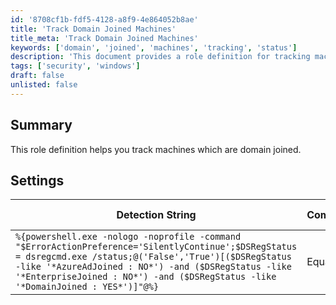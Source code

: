 ```yaml
---
id: '8708cf1b-fdf5-4128-a8f9-4e864052b8ae'
title: 'Track Domain Joined Machines'
title_meta: 'Track Domain Joined Machines'
keywords: ['domain', 'joined', 'machines', 'tracking', 'status']
description: 'This document provides a role definition for tracking machines that are joined to a domain. It includes a detection string that checks the Azure AD and Enterprise join status to confirm if a machine is domain joined.'
tags: ['security', 'windows']
draft: false
unlisted: false
---
```

## Summary

This role definition helps you track machines which are domain joined.

## Settings

| Detection String                                                                                                                                                                     | Comparator | Result | Applicable OS |
|--------------------------------------------------------------------------------------------------------------------------------------------------------------------------------------|------------|--------|----------------|
| `%{powershell.exe -nologo -noprofile -command "$ErrorActionPreference='SilentlyContinue';$DSRegStatus = dsregcmd.exe /status;@('False','True')[($DSRegStatus -like '*AzureAdJoined : NO*') -and ($DSRegStatus -like '*EnterpriseJoined : NO*') -and ($DSRegStatus -like '*DomainJoined : YES*')]"@%}` | Equals     | True   | Windows        |












